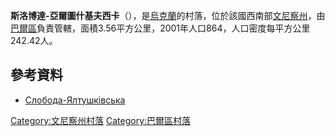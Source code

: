 {{coord|48|58|33|N|27|30|20|E|scale:30000|display=title}}

'''斯洛博達-亞爾圖什基夫西卡'''（{{lang-uk|Слобода-Ялтушківська}}），是[[烏克蘭|烏克蘭]]的村落，位於該國西南部[[文尼察州|文尼察州]]，由[[巴爾區|巴爾區]]負責管轄，面積3.56平方公里，2001年人口864，人口密度每平方公里242.42人。

==參考資料==
*[http://w1.c1.rada.gov.ua/pls/z7503/A005?rdat1=02.10.2015&rf7571=1449 Слобода-Ялтушківська]

[[Category:文尼察州村落|Category:文尼察州村落]]
[[Category:巴爾區村落|Category:巴爾區村落]]


{{Vinnytsia-geo-stub}}